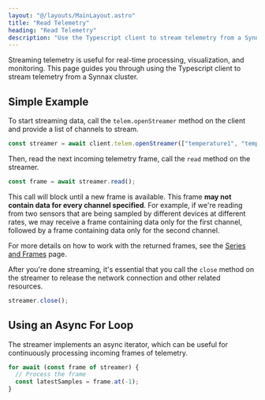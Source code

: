 ```yaml
---
layout: "@/layouts/MainLayout.astro"
title: "Read Telemetry"
heading: "Read Telemetry"
description: "Use the Typescript client to stream telemetry from a Synnax cluster"
---
```


Streaming telemetry is useful for real-time processing, visualization, and monitoring.
This page guides you through using the Typescript client to stream telemetry from a 
Synnax cluster.

## Simple Example

To start streaming data, call the `telem.openStreamer` method on the client and provide
a list of channels to stream.

```typescript
const streamer = await client.telem.openStreamer(["temperature1", "temperature2"]);
```

Then, read the next incoming telemetry frame, call the `read` method on the streamer.

```typescript
const frame = await streamer.read();
```

This call will block until a new frame is available. This frame **may not contain data
for every channel specified**. For example, if we're reading from two sensors that
are being sampled by different devices at different rates, we may receive a frame
containing data only for the first channel, followed by a frame containing data only
for the second channel.

For more details on how to work with the returned frames, see the [Series and Frames](/typescript-client/series-and-frames) page.

After you're done streaming, it's essential that you call the `close` method on the
streamer to release the network connection and other related resources. 

```typescript
streamer.close();
```

## Using an Async For Loop

The streamer implements an async iterator, which can be useful for continuously 
processing incoming frames of telemetry.

```typescript
for await (const frame of streamer) {
  // Process the frame
  const latestSamples = frame.at(-1);
}
```


